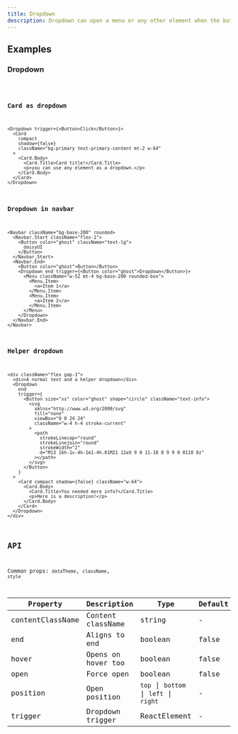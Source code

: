```yaml
---
title: Dropdown
description: Dropdown can open a menu or any other element when the button is clicked.
---
```


## Examples

### Dropdown

<code src="./demo/basic.tsx" />

### Card as dropdown

```tsx live
<Dropdown trigger={<Button>Click</Button>}>
  <Card
    compact
    shadow={false}
    className="bg-primary text-primary-content mt-2 w-64"
  >
    <Card.Body>
      <Card.Title>Card title!</Card.Title>
      <p>you can use any element as a dropdown.</p>
    </Card.Body>
  </Card>
</Dropdown>
```

### Dropdown in navbar

```tsx live
<Navbar className="bg-base-200" rounded>
  <Navbar.Start className="flex-1">
    <Button color="ghost" className="text-lg">
      daisyUI
    </Button>
  </Navbar.Start>
  <Navbar.End>
    <Button color="ghost">Button</Button>
    <Dropdown end trigger={<Button color="ghost">Dropdown</Button>}>
      <Menu className="w-52 mt-4 bg-base-200 rounded-box">
        <Menu.Item>
          <a>Item 1</a>
        </Menu.Item>
        <Menu.Item>
          <a>Item 2</a>
        </Menu.Item>
      </Menu>
    </Dropdown>
  </Navbar.End>
</Navbar>
```

### Helper dropdown

```tsx live
<div className="flex gap-1">
  <div>A normal text and a helper dropdown</div>
  <Dropdown
    end
    trigger={
      <Button size="xs" color="ghost" shape="circle" className="text-info">
        <svg
          xmlns="http://www.w3.org/2000/svg"
          fill="none"
          viewBox="0 0 24 24"
          className="w-4 h-4 stroke-current"
        >
          <path
            strokeLinecap="round"
            strokeLinejoin="round"
            strokeWidth="2"
            d="M13 16h-1v-4h-1m1-4h.01M21 12a9 9 0 11-18 0 9 9 0 0118 0z"
          ></path>
        </svg>
      </Button>
    }
  >
    <Card compact shadow={false} className="w-64">
      <Card.Body>
        <Card.Title>You needed more info?</Card.Title>
        <p>Here is a description!</p>
      </Card.Body>
    </Card>
  </Dropdown>
</div>
```

## API

Common props: `dataTheme`, `className`, `style`

| Property | Description | Type | Default |
| --- | --- | --- | --- |
| contentClassName | Content className | string | - |
| end | Aligns to end | boolean | false |
| hover | Opens on hover too | boolean | false |
| open | Force open | boolean | false |
| position | Open position | `top` \| `bottom` \| `left` \| `right` | - |
| trigger | Dropdown trigger | ReactElement | - |
